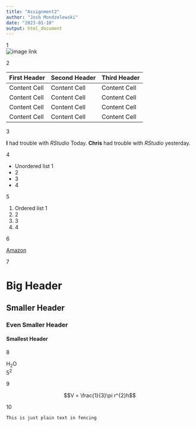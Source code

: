 ```yaml
---
title: "Assignment2"
author: "Josh Mondzelewski"
date: "2023-01-10"
output: html_document
---
```

1  
![image link](https://imageio.forbes.com/dam/imageserve/55bb87e5e4b05c2c343250ac/0x0.png?cropX1=-1&cropY1=-1&cropX2=-1&cropY2=-1&quality=75&fit=&background=000000&uri=)
  
2  

First Header  | Second Header | Third Header 
------------- | ------------- | -------------
Content Cell  | Content Cell  | Content Cell
Content Cell  | Content Cell  | Content Cell
Content Cell  | Content Cell  | Content Cell
Content Cell  | Content Cell  | Content Cell

3  

**I** had trouble with *RStudio* Today. **Chris** had trouble with *RStudio* yesterday.  

4  

* Unordered list 1  
* 2  
* 3  
* 4  

5  

1. Ordered list 1  
2. 2  
3. 3  
4. 4  

6  

[Amazon](https://www.amazon.com)  

7  

# Big Header  
## Smaller Header  
### Even Smaller Header  
#### Smallest Header  

8  

H~2~O  
5^2^  

9  

$$V = \frac{1}{3}\pi r^{2}h$$  

10  

```
This is just plain text in fencing
```  

